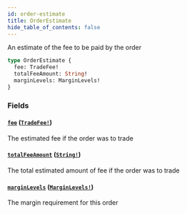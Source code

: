```yaml
---
id: order-estimate
title: OrderEstimate
hide_table_of_contents: false
---
```



An estimate of the fee to be paid by the order

```graphql
type OrderEstimate {
  fee: TradeFee!
  totalFeeAmount: String!
  marginLevels: MarginLevels!
}
```


### Fields

#### [`fee`](#) ([`TradeFee!`](/docs/testnet/graphql/objects/trade-fee))

The estimated fee if the order was to trade


#### [`totalFeeAmount`](#) ([`String!`](/docs/testnet/graphql/scalars/string))

The total estimated amount of fee if the order was to trade


#### [`marginLevels`](#) ([`MarginLevels!`](/docs/testnet/graphql/objects/margin-levels))

The margin requirement for this order




